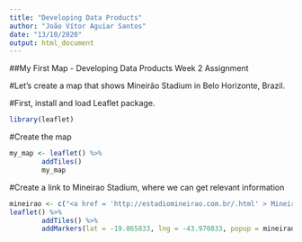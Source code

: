 ---
title: "Developing Data Products"
author: "João Vítor Aguiar Santos"
date: "13/10/2020"
output: html_document
---
##My First Map - Developing Data Products Week 2 Assignment

#Let's create a map that shows Mineirão Stadium in Belo Horizonte, Brazil.

#First, install and load Leaflet package.

```{r}
library(leaflet)
```

#Create the map

```{r}
my_map <- leaflet() %>% 
        addTiles()
        my_map
```

#Create a link to Mineirao Stadium, where we can get relevant information

```{r}
mineirao <- c("<a href = 'http://estadiomineirao.com.br/.html' > Mineirao</a>")
leaflet() %>% 
        addTiles() %>% 
        addMarkers(lat = -19.865833, lng = -43.970833, popup = mineirao)
```
